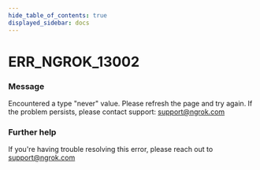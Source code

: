 ```yaml
---
hide_table_of_contents: true
displayed_sidebar: docs
---
```



# ERR_NGROK_13002

### Message
Encountered a type "never" value. Please refresh the page and try again. If the problem persists, please contact support: support@ngrok.com

<ErrorDetails error='err_ngrok_13002' />


### Further help
If you're having trouble resolving this error, please reach out to [support@ngrok.com](mailto:support@ngrok.com?subject=Help%20with%20ERR_NGROK_13002)


